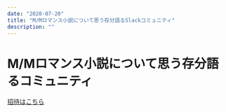 ```yaml
---
date: "2020-07-20"
title: "M/Mロマンス小説について思う存分語るSlackコミュニティ"
description: ""
---
```


# M/Mロマンス小説について思う存分語るコミュニティ

[招待はこちら](https://join.slack.com/t/muchimemo/shared_invite/zt-gacbhihc-KYkKyRITPBFmXAegJ6gOvw)
